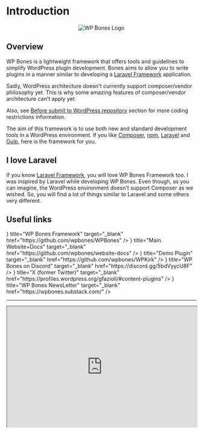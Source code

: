 
# Introduction


<Center my={24}>
  <img src="https://github.com/wpbones/WPBones/assets/432181/13e0e825-9b0d-44c2-a77d-1baad88a1070" alt="WP Bones Logo" />
</Center>

<Poser name="wpbones/wpbones" />


## Overview

WP Bones is a lightweight framework that offers tools and guidelines to simplify WordPress plugin development. Bones aims to allow you to write plugins in a manner similar to developing a [Laravel Framework](https://laravel.com/) application.

Sadly, WordPress architecture doesn't currently support composer/vendor philosophy yet.
This is why some amazing features of composer/vendor architecture can't apply yet.

Also, see [Before submit to WordPress repository](before-submit-to-wordpress-repository) section for more coding restrictions information.

The aim of this framework is to use both new and standard development tools in a WordPress environment.
If you like [Composer](https://getcomposer.org/), [npm](https://www.npmjs.com/), [Laravel](https://laravel.com/) and [Gulp](http://gulpjs.com/), here is the framework for you.

## I love Laravel

If you know [Laravel Framework](https://laravel.com/), you will love WP Bones Framework too. I was inspired by Laravel while developing WP Bones. Even though, as you can imagine, the WordPress environment doesn't support Composer as we wished. So, you will find a lot of things similar to Laravel and some others very different.

## Useful links

<Cards>
  <Cards.Card icon={<IconBrandGithubFilled color="#74C0FC" />} title="WP Bones Framework" target="_blank" href="https://github.com/wpbones/WPBones" />
  <Cards.Card icon={<IconBrandGithubFilled color="#74C0FC" />} title="Main Website+Docs" target="_blank" href="https://github.com/wpbones/website-docs" />
  <Cards.Card icon={<IconBrandGithubFilled color="#74C0FC" />} title="Demo Plugin" target="_blank" href="https://github.com/wpbones/WPKirk" />
  <Cards.Card icon={<IconBrandDiscordFilled color="#74C0FC" />} title="WP Bones on Discord" target="_blank" href="https://discord.gg/5bdVyycU8F" />
  <Cards.Card icon={<IconBrandX color="#74C0FC" />} title="X (former Twitter)" target="_blank" href="https://profiles.wordpress.org/gfazioli/#content-plugins" />
  <Cards.Card icon={<IconMailHeart color="#74C0FC" />} title="WP Bones NewsLetter" target="_blank" href="https://wpbones.substack.com/" />
</Cards>

---

<iframe src="https://wpbones.substack.com/embed" width="100%" height="320" style={{ border: 'none', borderRadius: "16px" }}></iframe>
